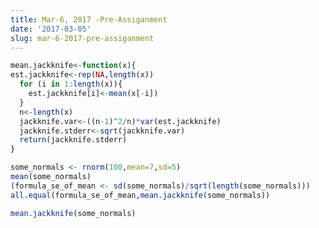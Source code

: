 ```yaml
---
title: Mar-6, 2017 -Pre-Assiganment
date: '2017-03-05'
slug: mar-6-2017-pre-assiganment
---
```


```r
mean.jackknife<-function(x){
est.jackknife<-rep(NA,length(x))  
  for (i in 1:length(x)){
    est.jackknife[i]<-mean(x[-i])
  } 
  n<-length(x)
  jackknife.var<-((n-1)^2/n)*var(est.jackknife)
  jackknife.stderr<-sqrt(jackknife.var)
  return(jackknife.stderr) 
}
```


```r
some_normals <- rnorm(100,mean=7,sd=5)
mean(some_normals)
(formula_se_of_mean <- sd(some_normals)/sqrt(length(some_normals)))
all.equal(formula_se_of_mean,mean.jackknife(some_normals))

mean.jackknife(some_normals)
```